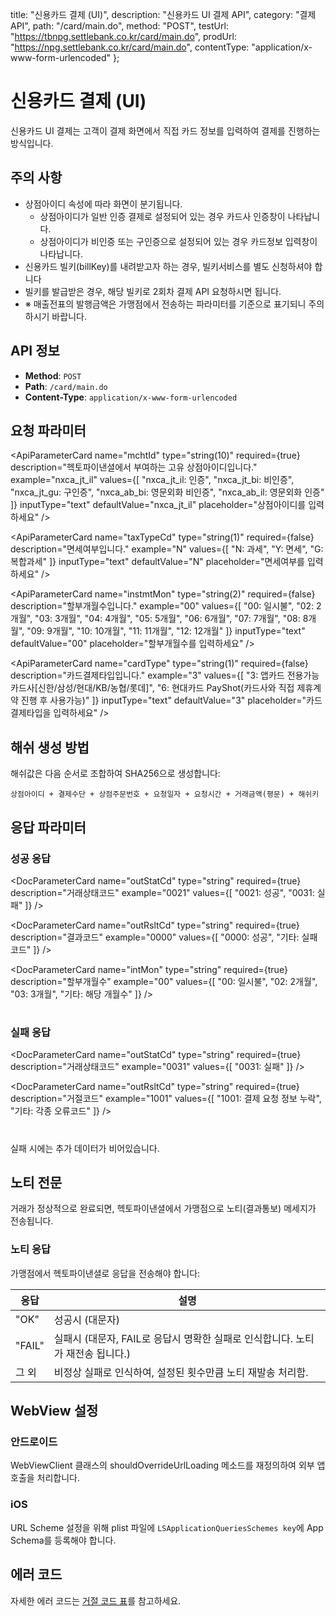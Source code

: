   title: "신용카드 결제 (UI)",
  description: "신용카드 UI 결제 API",
  category: "결제 API",
  path: "/card/main.do",
  method: "POST",
  testUrl: "https://tbnpg.settlebank.co.kr/card/main.do",
  prodUrl: "https://npg.settlebank.co.kr/card/main.do",
  contentType: "application/x-www-form-urlencoded"
};

# 신용카드 결제 (UI)

신용카드 UI 결제는 고객이 결제 화면에서 직접 카드 정보를 입력하여 결제를 진행하는 방식입니다.

## 주의 사항

* 상점아이디 속성에 따라 화면이 분기됩니다.
  * 상점아이디가 일반 인증 결제로 설정되어 있는 경우 카드사 인증창이 나타납니다.
  * 상점아이디가 비인증 또는 구인증으로 설정되어 있는 경우 카드정보 입력창이 나타납니다.
* 신용카드 빌키(billKey)를 내려받고자 하는 경우, 빌키서비스를 별도 신청하셔야 합니다
* 빌키를 발급받은 경우, 해당 빌키로 2회차 결제 API 요청하시면 됩니다.
* ※ 매출전표의 발행금액은 가맹점에서 전송하는 파라미터를 기준으로 표기되니 주의하시기 바랍니다.

## API 정보

- **Method**: `POST`
- **Path**: `/card/main.do`
- **Content-Type**: `application/x-www-form-urlencoded`

## 요청 파라미터

<ApiParameterCard
  name="mchtId"
  type="string(10)"
  required={true}
  description="헥토파이낸셜에서 부여하는 고유 상점아이디입니다."
  example="nxca_jt_il"
  values={[
    "nxca_jt_il: 인증",
    "nxca_jt_bi: 비인증", 
    "nxca_jt_gu: 구인증",
    "nxca_ab_bi: 영문외화 비인증",
    "nxca_ab_il: 영문외화 인증"
  ]}
  inputType="text"
  defaultValue="nxca_jt_il"
  placeholder="상점아이디를 입력하세요"
/>

<ApiParameterCard
  name="method"
  type="string(20)"
  required={true}
  description="PG 서비스에 해당하는 결제 구분 코드입니다."
  example="card"
  note="고정값으로 사용합니다."
  inputType="text"
  defaultValue="card"
  fixed={true}
/>

<ApiParameterCard
  name="trdDt"
  type="string(8)"
  required={true}
  description="요청일자 (yyyyMMdd 형식)입니다."
  example="20231215"
  inputType="text"
  defaultValue="20231215"
  placeholder="YYYYMMDD 형식으로 입력하세요"
/>

<ApiParameterCard
  name="trdTm"
  type="string(6)"
  required={true}
  description="요청시간 (HH24MISS 형식)입니다."
  example="143022"
  inputType="text"
  defaultValue="143022"
  placeholder="HHMMSS 형식으로 입력하세요"
/>

<ApiParameterCard
  name="mchtTrdNo"
  type="string(100)"
  required={true}
  description="상점에서 생성하는 고유 주문번호입니다. 한글은 제외해야 합니다."
  example="ORDER20231215143022"
  inputType="text"
  defaultValue="ORDER20231215143022"
  placeholder="상점주문번호를 입력하세요"
/>

<ApiParameterCard
  name="mchtName"
  type="string(100)"
  required={true}
  description="상점한글명입니다."
  example="헥토파이낸셜"
  inputType="text"
  defaultValue="헥토파이낸셜"
  placeholder="상점한글명을 입력하세요"
/>

<ApiParameterCard
  name="mchtEName"
  type="string(100)"
  required={true}
  description="상점영문명입니다."
  example="Hecto Financial"
  inputType="text"
  defaultValue="Hecto Financial"
  placeholder="상점영문명을 입력하세요"
/>

<ApiParameterCard
  name="pmtPrdtNm"
  type="string(128)"
  required={true}
  description="결제상품명입니다."
  example="테스트상품"
  inputType="text"
  defaultValue="테스트상품"
  placeholder="상품명을 입력하세요"
/>

<ApiParameterCard
  name="trdAmt"
  type="string(12)"
  required={true}
  description="거래금액입니다. USD(달러) 사용시 100을 곱하여 전달합니다."
  example="1000"
  note="KRW: 1000, USD: 100 (ex) $ 1.00 → 100 (USD)"
  inputType="text"
  defaultValue="1000"
  placeholder="거래금액을 입력하세요"
/>

<ApiParameterCard
  name="notiUrl"
  type="string(250)"
  required={true}
  description="결제 후 결과 전달되는 페이지의 URL(Server To Server 연동 URL)입니다."
  example="https://example.com/notiUrl"
  inputType="url"
  defaultValue="https://example.com/notiUrl"
  placeholder="결과처리 URL을 입력하세요"
/>

<ApiParameterCard
  name="nextUrl"
  type="string(250)"
  required={true}
  description="결제 후 결과 전달 및 이동페이지 URL입니다."
  example="https://example.com/nextUrl"
  inputType="url"
  defaultValue="https://example.com/nextUrl"
  placeholder="결과화면 URL을 입력하세요"
/>

<ApiParameterCard
  name="cancUrl"
  type="string(250)"
  required={true}
  description="고객 강제 종료시 결과 전달 및 이동페이지 URL입니다."
  example="https://example.com/cancUrl"
  inputType="url"
  defaultValue="https://example.com/cancUrl"
  placeholder="결제취소 URL을 입력하세요"
/>


<ApiParameterCard
  name="mchtCustNm"
  type="string(30)"
  required={false}
  description="고객명입니다."
  example="홍길동"
  inputType="text"
  defaultValue="홍길동"
  placeholder="고객명을 입력하세요"
/>

<ApiParameterCard
  name="mchtCustId"
  type="string(50)"
  required={false}
  description="상점에서 보내주는 고유 고객아이디 혹은 유니크키입니다."
  example="HongGilDong"
  inputType="text"
  defaultValue="HongGilDong"
  placeholder="고객아이디를 입력하세요"
/>

<ApiParameterCard
  name="email"
  type="string(60)"
  required={false}
  description="이메일 주소입니다."
  example="HongGilDong@example.com"
  inputType="email"
  defaultValue="HongGilDong@example.com"
  placeholder="이메일 주소를 입력하세요"
/>

<ApiParameterCard
  name="mchtParam"
  type="string(4000)"
  required={false}
  description="기타 주문 정보를 입력하는 상점 예약 필드입니다."
  example="name=HongGilDong&age=25"
  inputType="text"
  defaultValue="name=HongGilDong&age=25"
  placeholder="상점예약필드를 입력하세요"
/>

<ApiParameterCard
  name="prdtTerm"
  type="string(14)"
  required={false}
  description="상품제공기간 (yyyyMMddHHmmss 형식)입니다. 값이 없으면 일반결제로 표기됩니다."
  example="20221231235959"
  inputType="text"
  defaultValue="20221231235959"
  placeholder="YYYYMMDDHHMMSS 형식으로 입력하세요"
/>

<ApiParameterCard
  name="taxTypeCd"
  type="string(1)"
  required={false}
  description="면세여부입니다."
  example="N"
  values={[
    "N: 과세",
    "Y: 면세", 
    "G: 복합과세"
  ]}
  inputType="text"
  defaultValue="N"
  placeholder="면세여부를 입력하세요"
/>

<ApiParameterCard
  name="taxAmt"
  type="string(12)"
  required={false}
  description="과세금액입니다. 복합과세일 경우 필수입니다."
  example="909"
  inputType="text"
  defaultValue="909"
  placeholder="과세금액을 입력하세요"
/>

<ApiParameterCard
  name="vatAmt"
  type="string(12)"
  required={false}
  description="부가세금액입니다. 복합과세일 경우 필수입니다."
  example="91"
  inputType="text"
  defaultValue="91"
  placeholder="부가세금액을 입력하세요"
/>

<ApiParameterCard
  name="taxFreeAmt"
  type="string(12)"
  required={false}
  description="면세금액입니다. 복합과세일 경우 필수입니다."
  example="0"
  inputType="text"
  defaultValue="0"
  placeholder="면세금액을 입력하세요"
/>

<ApiParameterCard
  name="svcAmt"
  type="string(12)"
  required={false}
  description="신용카드 봉사료입니다."
  example="10"
  inputType="text"
  defaultValue="10"
  placeholder="봉사료를 입력하세요"
/>

<ApiParameterCard
  name="instmtMon"
  type="string(2)"
  required={false}
  description="할부개월수입니다."
  example="00"
  values={[
    "00: 일시불",
    "02: 2개월",
    "03: 3개월",
    "04: 4개월",
    "05: 5개월",
    "06: 6개월",
    "07: 7개월",
    "08: 8개월",
    "09: 9개월",
    "10: 10개월",
    "11: 11개월",
    "12: 12개월"
  ]}
  inputType="text"
  defaultValue="00"
  placeholder="할부개월수를 입력하세요"
/>

<ApiParameterCard
  name="cardType"
  type="string(1)"
  required={false}
  description="카드결제타입입니다."
  example="3"
  values={[
    "3: 앱카드 전용가능 카드사[신한/삼성/현대/KB/농협/롯데]",
    "6: 현대카드 PayShot(카드사와 직접 제휴계약 진행 후 사용가능)"
  ]}
  inputType="text"
  defaultValue="3"
  placeholder="카드결제타입을 입력하세요"
/>

<ApiParameterCard
  name="chainUserId"
  type="string(100)"
  required={false}
  description="현대카드 PayShot ID입니다. 카드사와 직접 제휴계약 진행 후 사용 가능합니다."
  example=""
  inputType="text"
  defaultValue=""
  placeholder="PayShot ID를 입력하세요"
/>

<ApiParameterCard
  name="cardGb"
  type="string(4)"
  required={false}
  description="특정카드사 코드입니다. 하나의 특정 카드사만 노출됩니다."
  example="NHC"
  inputType="text"
  defaultValue="NHC"
  placeholder="카드사 코드를 입력하세요"
/>

<ApiParameterCard
  name="appScheme"
  type="string(100)"
  required={false}
  description="앱스키마입니다. (AppScheme://~)형식으로 사용되며, 자체앱을 구축하는 경우 사용합니다."
  example="PAYAPPNAME://"
  inputType="text"
  defaultValue="PAYAPPNAME://"
  placeholder="앱스키마를 입력하세요"
/>

<ApiParameterCard
  name="custIp"
  type="string(15)"
  required={false}
  description="고객 IP주소입니다. 상점 서버의 IP가 아닌, 고객 기기의 IP주소입니다."
  example="127.0.0.1"
  inputType="text"
  defaultValue="127.0.0.1"
  placeholder="고객 IP주소를 입력하세요"
/>

<ApiParameterCard
  name="pktHash"
  type="string(200)"
  required={true}
  description="SHA256 방식으로 생성한 해쉬값입니다."
  example="f395b6725a9a18f2563ce34f8bc76698051d27c05e5ba815f463f00429061c0c"
  inputType="text"
  defaultValue="f395b6725a9a18f2563ce34f8bc76698051d27c05e5ba815f463f00429061c0c"
  placeholder="SHA256 해쉬값을 입력하세요"
  fixed={true}
  note="🔒 상점아이디 + 결제수단 + 상점주문번호 + 요청일자 + 요청시간 + 거래금액(평문) + 해쉬키 순서로 조합"
/>

## 해쉬 생성 방법

해쉬값은 다음 순서로 조합하여 SHA256으로 생성합니다:

```
상점아이디 + 결제수단 + 상점주문번호 + 요청일자 + 요청시간 + 거래금액(평문) + 해쉬키
```

## 응답 파라미터

### 성공 응답

<DocParameterCard
  name="mchtId"
  type="string"
  required={true}
  description="헥토파이낸셜에서 부여하는 고유 상점아이디"
  example="nxca_jt_il"
/>

<DocParameterCard
  name="outStatCd"
  type="string"
  required={true}
  description="거래상태코드"
  example="0021"
  values={[
    "0021: 성공",
    "0031: 실패"
  ]}
/>

<DocParameterCard
  name="outRsltCd"
  type="string"
  required={true}
  description="결과코드"
  example="0000"
  values={[
    "0000: 성공",
    "기타: 실패코드"
  ]}
/>

<DocParameterCard
  name="outRsltMsg"
  type="string"
  required={true}
  description="결과메시지"
  example="정상처리"
/>

<DocParameterCard
  name="method"
  type="string"
  required={true}
  description="결제수단"
  example="card"
/>

<DocParameterCard
  name="mchtTrdNo"
  type="string"
  required={true}
  description="상점에서 생성하는 고유 주문번호"
  example="ORDER20211231100000"
/>

<DocParameterCard
  name="trdNo"
  type="string"
  required={true}
  description="헥토파이낸셜에서 부여하는 고유 거래번호"
  example="STFP_PGCAnxca_jt_il0211129135810M1494620"
/>

<DocParameterCard
  name="trdAmt"
  type="string"
  required={true}
  description="거래금액"
  example="1000"
/>

<DocParameterCard
  name="mchtParam"
  type="string"
  required={false}
  description="상점예약필드 (요청시 전송한 값 그대로 반환)"
  example="name=HongGilDong&age=25"
/>

<DocParameterCard
  name="authDt"
  type="string"
  required={true}
  description="승인일시 (YYYYMMDDHHMMSS)"
  example="20211231100000"
/>

<DocParameterCard
  name="authNo"
  type="string"
  required={true}
  description="승인번호"
  example="30001234"
/>

<DocParameterCard
  name="intMon"
  type="string"
  required={true}
  description="할부개월수"
  example="00"
  values={[
    "00: 일시불",
    "02: 2개월",
    "03: 3개월",
    "기타: 해당 개월수"
  ]}
/>

<DocParameterCard
  name="fnNm"
  type="string"
  required={true}
  description="카드사명"
  example="우리카드"
/>

<DocParameterCard
  name="fnCd"
  type="string"
  required={true}
  description="카드사코드"
  example="LTC"
/>

#
<DocParameterCard
  name="billKey"
  type="string"
  required={false}
  description="빌키 (자동결제키, 빌키 서비스 이용시에만 발급)"
  example="SBILL_0123456789"
  note="빌키 서비스 별도 신청 필요"
/>

### 실패 응답

<DocParameterCard
  name="outStatCd"
  type="string"
  required={true}
  description="거래상태코드"
  example="0031"
  values={[
    "0031: 실패"
  ]}
/>

<DocParameterCard
  name="outRsltCd"
  type="string"
  required={true}
  description="거절코드"
  example="1001"
  values={[
    "1001: 결제 요청 정보 누락",
    "기타: 각종 오류코드"
  ]}
/>

<DocParameterCard
  name="outRsltMsg"
  type="string"
  required={true}
  description="결과메시지"
  example="결제 요청 정보 누락 (상품명)"
/>

#
실패 시에는 추가 데이터가 비어있습니다.

## 노티 전문

거래가 정상적으로 완료되면, 헥토파이낸셜에서 가맹점으로 노티(결과통보) 메세지가 전송됩니다.

### 노티 응답

가맹점에서 헥토파이낸셜로 응답을 전송해야 합니다:

| 응답 | 설명 |
|------|------|
| "OK" | 성공시 (대문자) |
| "FAIL" | 실패시 (대문자, FAIL로 응답시 명확한 실패로 인식합니다. 노티가 재전송 됩니다.) |
| 그 외 | 비정상 실패로 인식하여, 설정된 횟수만큼 노티 재발송 처리함. |

## WebView 설정

### 안드로이드

WebViewClient 클래스의 shouldOverrideUrlLoading 메소드를 재정의하여 외부 앱 호출을 처리합니다.

### iOS

URL Scheme 설정을 위해 plist 파일에 `LSApplicationQueriesSchemes key`에 App Schema를 등록해야 합니다.

## 에러 코드

자세한 에러 코드는 [거절 코드 표](/docs/api/pg/credit-card/error-codes)를 참고하세요.
